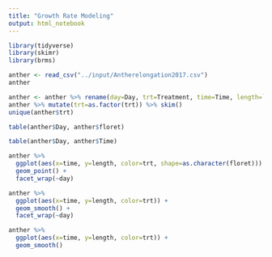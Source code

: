 ```yaml
---
title: "Growth Rate Modeling"
output: html_notebook
---
```


```r
library(tidyverse)
library(skimr)
library(brms)
```

```r
anther <- read_csv("../input/Antherelongation2017.csv")
anther
```

```r
anther <- anther %>% rename(day=Day, trt=Treatment, time=Time, length=`Length (mm)`)
anther %>% mutate(trt=as.factor(trt)) %>% skim()
unique(anther$trt)
```

```r
table(anther$Day, anther$floret)
```

```r
table(anther$Day, anther$Time)
```

```r
anther %>%
  ggplot(aes(x=time, y=length, color=trt, shape=as.character(floret))) +
  geom_point() +
  facet_wrap(~day)
```

```r
anther %>%
  ggplot(aes(x=time, y=length, color=trt)) +
  geom_smooth() +
  facet_wrap(~day)
```

```r
anther %>%
  ggplot(aes(x=time, y=length, color=trt)) +
  geom_smooth()
```
